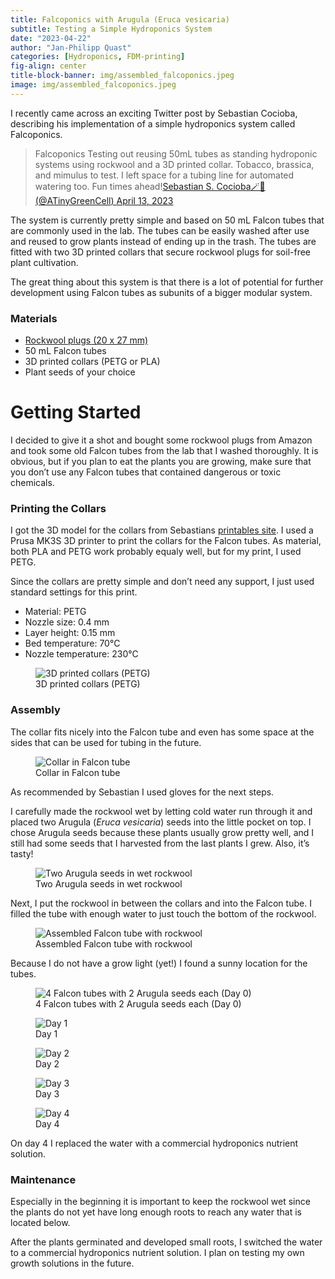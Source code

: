 ```yaml
---
title: Falcoponics with Arugula (Eruca vesicaria)
subtitle: Testing a Simple Hydroponics System
date: "2023-04-22"
author: "Jan-Philipp Quast"
categories: [Hydroponics, FDM-printing]
fig-align: center
title-block-banner: img/assembled_falcoponics.jpeg
image: img/assembled_falcoponics.jpeg
---
```


I recently came across an exciting Twitter post by Sebastian Cocioba, describing his implementation of a simple hydroponics system called Falcoponics.

<blockquote class="twitter-tweet">

<p lang="en" dir="ltr">

Falcoponics Testing out reusing 50mL tubes as standing hydroponic systems using rockwool and a 3D printed collar. Tobacco, brassica, and mimulus to test. I left space for a tubing line for automated watering too. Fun times ahead!<a href="https://twitter.com/ATinyGreenCell/status/1646520558673350657">Sebastian S. Cocioba🪄🥦 (@ATinyGreenCell) <a href="https://twitter.com/ATinyGreenCell/status/1646520558673350657">April 13, 2023</a>

</blockquote>

```{=html}
<script async src="https://platform.twitter.com/widgets.js" charset="utf-8"></script>
```

The system is currently pretty simple and based on 50 mL Falcon tubes that are commonly used in the lab. The tubes can be easily washed after use and reused to grow plants instead of ending up in the trash. The tubes are fitted with two 3D printed collars that secure rockwool plugs for soil-free plant cultivation.

The great thing about this system is that there is a lot of potential for further development using Falcon tubes as subunits of a bigger modular system.

### Materials

-   [Rockwool plugs (20 x 27 mm)](https://www.amazon.de/dp/B0B63P94P7/)
-   50 mL Falcon tubes
-   3D printed collars (PETG or PLA)
-   Plant seeds of your choice

# Getting Started

I decided to give it a shot and bought some rockwool plugs from Amazon and took some old Falcon tubes from the lab that I washed thoroughly. It is obvious, but if you plan to eat the plants you are growing, make sure that you don't use any Falcon tubes that contained dangerous or toxic chemicals.

### Printing the Collars

I got the 3D model for the collars from Sebastians [printables site](https://www.printables.com/model/451575-falcoponics-lab-tube-hydroponics-system). I used a Prusa MK3S 3D printer to print the collars for the Falcon tubes. As material, both PLA and PETG work probably equaly well, but for my print, I used PETG.

Since the collars are pretty simple and don't need any support, I just used standard settings for this print.

-   Material: PETG
-   Nozzle size: 0.4 mm
-   Layer height: 0.15 mm
-   Bed temperature: 70°C
-   Nozzle temperature: 230°C

![3D printed collars (PETG)](https://i.imgur.com/dmznQrA.jpg)

### Assembly

The collar fits nicely into the Falcon tube and even has some space at the sides that can be used for tubing in the future.

![Collar in Falcon tube](https://i.imgur.com/K6BkOyf.jpg) 

As recommended by Sebastian I used gloves for the next steps.

I carefully made the rockwool wet by letting cold water run through it and placed two Arugula (*Eruca vesicaria*) seeds into the little pocket on top. I chose Arugula seeds because these plants usually grow pretty well, and I still had some seeds that I harvested from the last plants I grew. Also, it's tasty!

![Two Arugula seeds in wet rockwool](https://i.imgur.com/AhbUK0m.jpg)

Next, I put the rockwool in between the collars and into the Falcon tube. I filled the tube with enough water to just touch the bottom of the rockwool. 

![Assembled Falcon tube with rockwool](https://i.imgur.com/jaJHy8T.jpg)

Because I do not have a grow light (yet!) I found a sunny location for the tubes.

![4 Falcon tubes with 2 Arugula seeds each (Day 0)](https://i.imgur.com/grmYFMz.jpg)

![Day 1](https://i.imgur.com/lcmpqOo.jpg)

![Day 2](https://i.imgur.com/sJMjzaV.jpg)

![Day 3](https://i.imgur.com/5ssKfOe.jpg)

![Day 4](https://i.imgur.com/Lo2V80i.jpg)

On day 4 I replaced the water with a commercial hydroponics nutrient solution.

### Maintenance

Especially in the beginning it is important to keep the rockwool wet since the plants do not yet have long enough roots to reach any water that is located below. 

After the plants germinated and developed small roots, I switched the water to a commercial hydroponics nutrient solution. I plan on testing my own growth solutions in the future.


